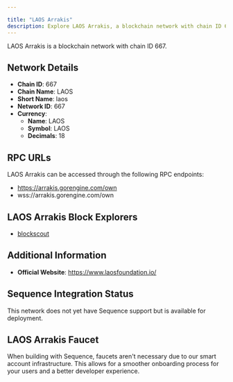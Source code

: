 ```yaml
---

title: "LAOS Arrakis"
description: Explore LAOS Arrakis, a blockchain network with chain ID 667. Learn about its native currency, LAOS, and how to interact with the network.
---
```




LAOS Arrakis is a blockchain network with chain ID 667.

## Network Details

- **Chain ID**: 667
- **Chain Name**: LAOS
- **Short Name**: laos
- **Network ID**: 667
- **Currency**: 
  - **Name**: LAOS
  - **Symbol**: LAOS
  - **Decimals**: 18

## RPC URLs

LAOS Arrakis can be accessed through the following RPC endpoints:

- https://arrakis.gorengine.com/own
- wss://arrakis.gorengine.com/own

## LAOS Arrakis Block Explorers

- [blockscout](https://arrakis.gorengine.com)

## Additional Information

- **Official Website**: https://www.laosfoundation.io/

## Sequence Integration Status

This network does not yet have Sequence support but is available for deployment.

## LAOS Arrakis Faucet

When building with Sequence, faucets aren't necessary due to our smart account infrastructure. This allows for a smoother onboarding process for your users and a better developer experience.
